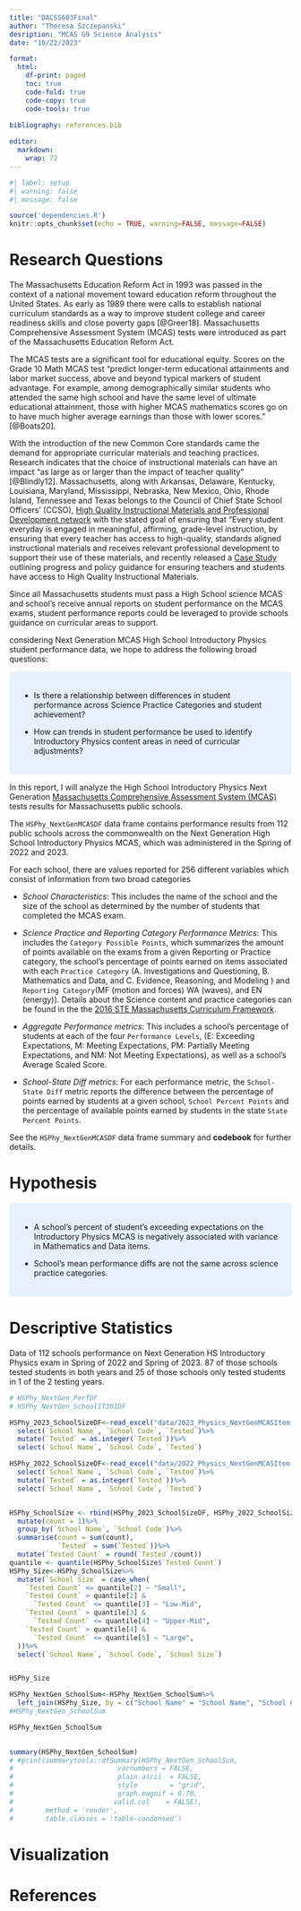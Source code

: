 ```yaml
---
title: "DACSS603Final"
author: "Theresa Szczepanski"
desription: "MCAS G9 Science Analysis"
date: "10/22/2023"

format:
  html:
    df-print: paged
    toc: true
    code-fold: true
    code-copy: true
    code-tools: true
    
bibliography: references.bib

editor: 
  markdown: 
    wrap: 72
---
```


```r
#| label: setup
#| warning: false
#| message: false

source('dependencies.R')
knitr::opts_chunk$set(echo = TRUE, warning=FALSE, message=FALSE)
```

# Research Questions

The Massachusetts Education Reform Act in 1993 was passed in the context
of a national movement toward education reform throughout the United
States. As early as 1989 there were calls to establish national
curriculum standards as a way to improve student college and career
readiness skills and close poverty gaps [@Greer18]. Massachusetts
Comprehensive Assessment System (MCAS) tests were introduced as part of
the Massachusetts Education Reform Act.

The MCAS tests are a significant tool for educational equity. Scores on
the Grade 10 Math MCAS test "predict longer-term educational attainments
and labor market success, above and beyond typical markers of student
advantage. For example, among demographically similar students who
attended the same high school and have the same level of ultimate
educational attainment, those with higher MCAS mathematics scores go on
to have much higher average earnings than those with lower scores."
[@Boats20].

With the introduction of the new Common Core standards came the demand
for appropriate curricular materials and teaching practices. Research
indicates that the choice of instructional materials can have an impact
"as large as or larger than the impact of teacher quality" [@Blindly12].
Massachusetts, along with Arkansas, Delaware, Kentucky, Louisiana,
Maryland, Mississippi, Nebraska, New Mexico, Ohio, Rhode Island,
Tennessee and Texas belongs to the Council of Chief State School
Officers' (CCSO), [High Quality Instructional Materials and Professional
Development
network](https://learning.ccsso.org/high-quality-instructional-materials)
with the stated goal of ensuring that "Every student everyday is engaged
in meaningful, affirming, grade-level instruction, by ensuring that
every teacher has access to high-quality, standards aligned
instructional materials and receives relevant professional development
to support their use of these materials, and recently released a [Case
Study](https://753a0706.flowpaper.com/CCSSOIMPDCaseStudyOVERVIEWFINAL/#page=3)
outlining progress and policy guidance for ensuring teachers and
students have access to High Quality Instructional Materials.

Since all Massachusetts students must pass a High School science MCAS
and school's receive annual reports on student performance on the MCAS
exams, student performance reports could be leveraged to provide schools
guidance on curricular areas to support.

considering Next Generation MCAS High School Introductory Physics
student performance data, we hope to address the following broad
questions:

```{=html}
<style>
div.blue { background-color:#e6f0ff; border-radius: 5px; padding: 20px;}
</style>
```
::: blue
-   Is there a relationship between differences in student performance
    across Science Practice Categories and student achievement?

-   How can trends in student performance be used to identify
    Introductory Physics content areas in need of curricular
    adjustments?
:::

In this report, I will analyze the High School Introductory Physics Next
Generation [Massachusetts Comprehensive Assessment System
(MCAS)](https://www.doe.mass.edu/mcas/default.html) tests results for
Massachusetts public schools.

The `HSPhy_NextGenMCASDF` data frame contains performance results from
112 public schools across the commonwealth on the Next Generation High
School Introductory Physics MCAS, which was administered in the Spring
of 2022 and 2023.

For each school, there are values reported for 256 different variables
which consist of information from two broad categories

-   *School Characteristics*: This includes the name of the school and
    the size of the school as determined by the number of students that
    completed the MCAS exam.

-   *Science Practice and Reporting Category Performance Metrics*: This
    includes the `Category Possible Points`, which summarizes the amount
    of points available on the exams from a given Reporting or Practice
    category, the school's percentage of points earned on items
    associated with each `Practice Category` (A. Investigations and
    Questioning, B. Mathematics and Data, and C. Evidence, Reasoning,
    and Modeling ) and `Reporting Category`(MF (motion and forces) WA
    (waves), and EN (energy)). Details about the Science content and
    practice categories can be found in the the [2016 STE Massachusetts
    Curriculum
    Framework](https://www.doe.mass.edu/frameworks/scitech/2016-04.pdf).

-   *Aggregate Performance metrics*: This includes a school's percentage
    of students at each of the four `Performance Levels`, (E: Exceeding
    Expectations, M: Meeting Expectations, PM: Partially Meeting
    Expectations, and NM: Not Meeting Expectations), as well as a
    school's Average Scaled Score.

-   *School-State Diff metrics*: For each performance metric, the
    `School-State Diff` metric reports the difference between the
    percentage of points earned by students at a given school,
    `School Percent Points` and the percentage of available points
    earned by students in the state `State Percent Points`.

See the `HSPhy_NextGenMCASDF` data frame summary and **codebook** for
further details.

# Hypothesis

```{=html}
<style>
div.blue { background-color:#e6f0ff; border-radius: 5px; padding: 20px;}
</style>
```
::: blue
-   A school's percent of student's exceeding expectations on the
    Introductory Physics MCAS is negatively associated with variance in
    Mathematics and Data items.

-   School's mean performance diffs are not the same across science
    practice categories.
:::

# Descriptive Statistics

Data of 112 schools performance on Next Generation HS Introductory
Physics exam in Spring of 2022 and Spring of 2023. 87 of those schools
tested students in both years and 25 of those schools only tested
students in 1 of the 2 testing years.

```r
# HSPhy_NextGen_PerfDF
# HSPhy_NextGen_SchoolIT301DF

HSPhy_2023_SchoolSizeDF<-read_excel("data/2023_Physics_NextGenMCASItem.xlsx", skip = 1)%>%
  select(`School Name`, `School Code`, `Tested`)%>%
  mutate(`Tested` = as.integer(`Tested`))%>%
  select(`School Name`, `School Code`, `Tested`)

HSPhy_2022_SchoolSizeDF<-read_excel("data/2022_Physics_NextGenMCASItem.xlsx", skip = 1)%>%
  select(`School Name`, `School Code`, `Tested`)%>%
  mutate(`Tested` = as.integer(`Tested`))%>%
  select(`School Name`, `School Code`, `Tested`)


HSPhy_SchoolSize <- rbind(HSPhy_2023_SchoolSizeDF, HSPhy_2022_SchoolSizeDF)%>%
  mutate(count = 1)%>%
  group_by(`School Name`, `School Code`)%>%
  summarise(count = sum(count),
            `Tested` = sum(`Tested`))%>%
  mutate(`Tested Count` = round(`Tested`/count))
quantile <- quantile(HSPhy_SchoolSize$`Tested Count`)
HSPhy_Size<-HSPhy_SchoolSize%>%
  mutate(`School Size` = case_when(
    `Tested Count` <= quantile[2] ~ "Small",
    `Tested Count` > quantile[2] &
      `Tested Count` <= quantile[3] ~ "Low-Mid",
    `Tested Count` > quantile[3] &
      `Tested Count` <= quantile[4] ~ "Upper-Mid",
    `Tested Count` > quantile[4] &
      `Tested Count` <= quantile[5] ~ "Large",
  ))%>%
  select(`School Name`, `School Code`, `School Size`)


HSPhy_Size

HSPhy_NextGen_SchoolSum<-HSPhy_NextGen_SchoolSum%>%
  left_join(HSPhy_Size, by = c("School Name" = "School Name", "School Code" = "School Code"))
#HSPhy_NextGen_SchoolSum

HSPhy_NextGen_SchoolSum
                                      

summary(HSPhy_NextGen_SchoolSum)
# #print(summarytools::dfSummary(HSPhy_NextGen_SchoolSum,
#                          varnumbers = FALSE,
#                          plain.ascii  = FALSE,
#                          style        = "grid",
#                          graph.magnif = 0.70,
#                         valid.col    = FALSE),
#        method = 'render',
#        table.classes = 'table-condensed')

```

# Visualization

# References
